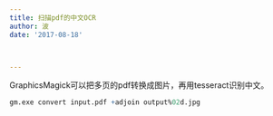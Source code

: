 ```yaml
---
title: 扫描pdf的中文OCR
author: 波
date: '2017-08-18'



---
```


GraphicsMagick可以把多页的pdf转换成图片，再用tesseract识别中文。
```r
gm.exe convert input.pdf +adjoin output%02d.jpg
```

 
